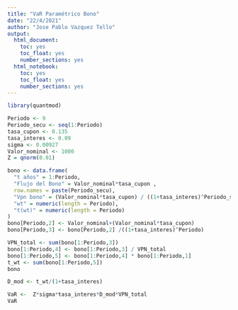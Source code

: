 ```yaml
---
title: "VaR Paramétrico Bono"
date: "22/4/2021"
author: "Jose Pablo Vazquez Tello"
output:
  html_document:
    toc: yes
    toc_float: yes
    number_sections: yes
  html_notebook:
    toc: yes
    toc_float: yes  
    number_sections: yes
---
```


```r
library(quantmod)
```


```r
Periodo <- 9
Periodo_secu <- seq(1:Periodo)
tasa_cupon <- 0.135
tasa_interes <- 0.09
sigma <- 0.00927
Valor_nominal <- 1000
Z = qnorm(0.01)
```


```r
bono <- data.frame(
  "t años" = 1:Periodo,
  "Flujo del Bono" = Valor_nominal*tasa_cupon ,
  row.names = paste(Periodo_secu),
  "Vpn bono" = (Valor_nominal*tasa_cupon) / ((1+tasa_interes)^Periodo_secu),
  "wt" = numeric(length = Periodo),
  "t(wt)" = numeric(length = Periodo)
)
bono[Periodo,2] <- Valor_nominal+(Valor_nominal*tasa_cupon)
bono[Periodo,3] <- bono[Periodo,2] /((1+tasa_interes)^Periodo) 
```


```r
VPN_total <- sum(bono[1:Periodo,3])
bono[1:Periodo,4] <- bono[1:Periodo,3] / VPN_total
bono[1:Periodo,5] <- bono[1:Periodo,4] * bono[1:Periodo,1]
t_wt <- sum(bono[1:Periodo,5]) 
bono
```


```r
D_mod <- t_wt/(1+tasa_interes)
```


```r
VaR <-  Z*sigma*tasa_interes*D_mod*VPN_total
VaR
```

